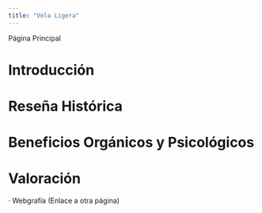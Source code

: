 ```yaml
---
title: "Vela Ligera"
---
```


Página Principal

# Introducción
# Reseña Histórica
# Beneficios Orgánicos y Psicológicos
# Valoración
· Webgrafía (Enlace a otra página)